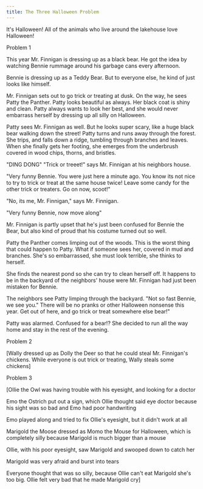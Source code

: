 ```yaml
---
title: The Three Halloween Problem
---
```


It's Halloween! All of the animals who live around the lakehouse love Halloween!

Problem 1

This year Mr. Finnigan is dressing up as a black bear.  He got the idea by watching Bennie rummage around his garbage cans every afternoon.

Bennie is dressing up as a Teddy Bear.  But to everyone else, he kind of just looks like himself.

Mr. Finnigan sets out to go trick or treating at dusk.  On the way, he sees Patty the Panther.  Patty looks beautiful as always.  Her black coat is shiny and clean.  Patty always wants to look her best, and she would never embarrass herself by dressing up all silly on Halloween.

Patty sees Mr. Finnigan as well.  But he looks super scary, like a huge black bear walking down the street! Patty turns and runs away through the forest.  She trips, and falls down a ridge, tumbling through branches and leaves. When she finally gets her footing, she emerges from the underbrush covered in wood chips, thorns, and bristles.

"DING DONG" "Trick or treeet!" says Mr. Finnigan at his neighbors house.

"Very funny Bennie.  You were just here a minute ago.  You know its not nice to try to trick or treat at the same house twice! Leave some candy for the other trick or treaters.  Go on now, scoot!"

"No, its me, Mr. Finnigan," says Mr. Finnigan.

"Very funny Bennie, now move along"

Mr. Finnigan is partly upset that he's just been confused for Bennie the Bear, but also kind of proud that his costume turned out so well.

Patty the Panther comes limping out of the woods. This is the worst thing that could happen to Patty.  What if someone sees her, covered in mud and branches.  She's so embarrassed, she must look terrible, she thinks to herself.

She finds the nearest pond so she can try to clean herself off.  It happens to be in the backyard of the neighbors' house were Mr. Finnigan had just been mistaken for Bennie.

The neighbors see Patty limping through the backyard.  "Not so fast Bennie, we see you."  There will be no pranks or other Halloween nonsense this year.  Get out of here, and go trick or treat somewhere else bear!"

Patty was alarmed.  Confused for a bear!?  She decided to run all the way home and stay in the rest of the evening.

Problem 2

\[Wally dressed up as Dolly the Deer so that he could steal Mr. Finnigan's chickens.  While everyone is out trick or treating, Wally steals some chickens]

Problem 3

\[Ollie the Owl was having trouble with his eyesight, and looking for a doctor 

Emo the Ostrich put out a sign, which Ollie thought said eye doctor because his sight was so bad and Emo had poor handwriting

Emo played along and tried to fix Ollie's eyesight, but it didn't work at all

Marigold the Moose dressed as Momo the Mouse for Halloween, which is completely silly because Marigold is much bigger than a mouse

Ollie, with his poor eyesight, saw Marigold and swooped down to catch her

Marigold was very afraid and burst into tears

Everyone thought that was so silly, because Ollie can't eat Marigold she's too big.  Ollie felt very bad that he made Marigold cry]
